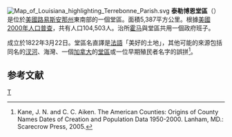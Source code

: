 {{noteTA
|1=zh-hans:县;zh-hk:縣;zh-tw:郡;
}}
[[File:Map_of_Louisiana_highlighting_Terrebonne_Parish.svg|right]]
'''泰勒博恩堂區'''（{{lang-en|Terrebonne Parish}}）是位於[[美國|美國]][[路易斯安那州|路易斯安那州]]東南部的一個堂區。面積5,387平方公里。根據[[美國2000年人口普查|美國2000年人口普查]]，共有人口104,503人。治所[[霍马|霍马]]與堂區共用一個政府班子。

成立於1822年3月22日。堂區名直譯是[[法語|法語]]「美好的土地」，其他可能的來源包括同名的[[汊河|汊河]]、海灣、一個[[加拿大|加拿大]]的[[堂區|堂區]]或一位早期殖民者名字的誤拼<ref>Kane, J. N. and C. C. Aiken. The American Counties: Origins of County Names Dates of Creation and Population Data 1950-2000. Lanham, MD.: Scarecrow Press, 2005.</ref>。

==参考文献==
<div class="references-small">
<references />
</div>

{{路易斯安那州}}

[[Category:路易斯安那州行政區劃|T]]